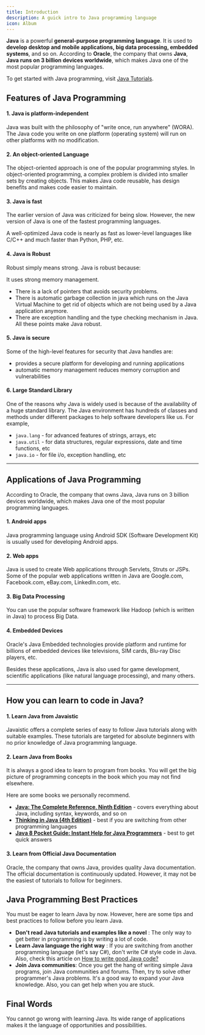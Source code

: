 ```yaml
---
title: Introduction
description: A guick intro to Java programming language
icon: Album
---
```


**Java** is a powerful **general-purpose programming language**. It is used to **develop desktop and mobile applications, big data processing, embedded systems**, and so on. According to **Oracle**, the company that owns **Java**, **Java runs on 3 billion devices worldwide**, which makes Java one of the most popular programming languages.

To get started with Java programming, visit [Java Tutorials](/programs/introduction).

## Features of Java Programming

#### 1. Java is platform-independent

Java was built with the philosophy of "write once, run anywhere" (WORA). The Java code you write on one platform (operating system) will run on other platforms with no modification.

#### 2. An object-oriented Language

The object-oriented approach is one of the popular programming styles. In object-oriented programming, a complex problem is divided into smaller sets by creating objects. This makes Java code reusable, has design benefits and makes code easier to maintain.

#### 3. Java is fast

The earlier version of Java was criticized for being slow. However, the new version of Java is one of the fastest programming languages.

A well-optimized Java code is nearly as fast as lower-level languages like C/C++ and much faster than Python, PHP, etc.

#### 4. Java is Robust

Robust simply means strong. Java is robust because:

It uses strong memory management.

- There is a lack of pointers that avoids security problems.
- There is automatic garbage collection in java which runs on the Java Virtual Machine to get rid of objects which are not being used by a Java application anymore.
- There are exception handling and the type checking mechanism in Java. All these points make Java robust.

#### 5. Java is secure

Some of the high-level features for security that Java handles are:

- provides a secure platform for developing and running applications
- automatic memory management reduces memory corruption and vulnerabilities

#### 6. Large Standard Library

One of the reasons why Java is widely used is because of the availability of a huge standard library. The Java environment has hundreds of classes and methods under different packages to help software developers like us. For example,

- `java.lang` - for advanced features of strings, arrays, etc
- `java.util` - for data structures, regular expressions, date and time functions, etc
- `java.io` - for file i/o, exception handling, etc

---

## Applications of Java Programming

According to Oracle, the company that owns Java, Java runs on 3 billion devices worldwide, which makes Java one of the most popular programming languages.

#### 1. Android apps

Java programming language using Android SDK (Software Development Kit) is usually used for developing Android apps.

#### 2. Web apps

Java is used to create Web applications through Servlets, Struts or JSPs. Some of the popular web applications written in Java are Google.com, Facebook.com, eBay.com, LinkedIn.com, etc.

#### 3. Big Data Processing

You can use the popular software framework like Hadoop (which is written in Java) to process Big Data.

#### 4. Embedded Devices

Oracle's Java Embedded technologies provide platform and runtime for billions of embedded devices like televisions, SIM cards, Blu-ray Disc players, etc.

Besides these applications, Java is also used for game development, scientific applications (like natural language processing), and many others.

---

## How you can learn to code in Java?

#### 1. Learn Java from Javaistic

<span className="bg-gradient-to-br from-sky-400 to-indigo-500 bg-clip-text font-extrabold text-transparent">
  Javaistic
</span>
offers a complete series of easy to follow Java tutorials along with suitable
examples. These tutorials are targeted for absolute beginners with no prior
knowledge of Java programming language.

#### 2. Learn Java from Books

It is always a good idea to learn to program from books. You will get the big picture of programming concepts in the book which you may not find elsewhere.

Here are some books we personally recommend.

- [**Java: The Complete Reference, Ninth Edition**](http://amzn.to/2mAdN34) - covers everything about Java, including syntax, keywords, and so on
- [**Thinking in Java (4th Edition)**](http://amzn.to/2mkvCCK) - best if you are switching from other programming languages
- [**Java 8 Pocket Guide: Instant Help for Java Programmers**](http://amzn.to/2mEszGG) - best to get quick answers

#### 3. Learn from Official Java Documentation

Oracle, the company that owns Java, provides quality Java documentation. The official documentation is continuously updated. However, it may not be the easiest of tutorials to follow for beginners.

## Java Programming Best Practices

You must be eager to learn Java by now. However, here are some tips and best practices to follow before you learn Java.

- <b>Don't read Java tutorials and examples like a novel</b> : The only way to
  get better in programming is by writing a lot of code.
- <b>Learn Java language the right way</b> : If you are switching from another
  programming language (let's say C#), don't write C# style code in Java. Also,
  check this article on
  <a href="http://www.ibm.com/developerworks/library/j-perry-writing-good-java-code/index.html">
    How to write good Java code?
  </a>
- <b>Join Java communities</b>: Once you get the hang of writing simple Java
  programs, join Java communities and forums. Then, try to solve other
  programmer's Java problems. It's a good way to expand your Java knowledge.
  Also, you can get help when you are stuck.

## Final Words

You cannot go wrong with learning Java. Its wide range of applications makes it the language of opportunities and possibilities.
